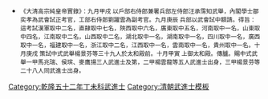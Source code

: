 {{Navbox
|name = 乾隆五十二年丁未科武殿試金榜
|title = 乾隆五十二年（[[1787年]]）丁未科武殿試金榜
|titlestyle = background-color:#FFD700;
|image =
|style = width:100%;text-align:center; 
|groupstyle = text-align:center; background-color:#FFD700;
|liststyle = text-align:center;
|state = {{{state<includeonly>|collapsed</includeonly>}}}
|group1 = 第一甲<br>賜武進士及第<br>共3名
|list1 = '''[[馬兆瑞]]''' - '''[[侯璸|侯　璸]]''' - '''[[麥鷹揚]]'''

|group2 = 第二甲<br>賜武進士出身<br>共5名
|list2 = [[楊雲龍]] - 囗囗囗 - 囗囗囗 - 囗囗囗 - 囗囗囗

|group3 = 第三甲<br>賜同武進士出身<br>共28名
|list3 = [[楊景芬]] - 囗囗囗 - 囗囗囗 - 囗囗囗 - 囗囗囗 - 囗囗囗 - 囗囗囗 - 囗囗囗 - 囗囗囗<br>囗囗囗 - 囗囗囗 - 囗囗囗 - 囗囗囗 - 囗囗囗 - 囗囗囗 - 囗囗囗 - 囗囗囗 - 囗囗囗 - 囗囗囗<br>囗囗囗 - 囗囗囗 - 囗囗囗 - 囗囗囗 - 囗囗囗 - 囗囗囗 - 囗囗囗 - 囗囗囗<br>名次不詳：<br>[[于天祿|-{于}-天祿]] - [[劉維馨]]

|belowstyle = text-align: center; background-color:#FFD700;
|below='''前一科：[[Template:乾隆四十九年甲辰科武殿試金榜|乾隆四十九年甲辰科]]　'''·'''　後一科：[[Template:乾隆五十四年己酉科武殿試金榜|乾隆五十四年己酉科]]'''<br>'''同科進士：[[Template:乾隆五十二年丁未科殿試金榜|乾隆五十二年丁未文科]]'''
}}
[[Category:乾隆五十二年丁未科武進士]]
<noinclude>
[[Category:乾隆五十二年丁未科武進士| ]][[Category:清朝武進士模板]]
*<small>《大清高宗純皇帝實錄》：九月甲戌    以戶部右侍郎兼署兵部左侍郎汪承霈知武舉，內閣學士鄒奕孝為武會試正考官，工部右侍郎劉躍雲為副考官。九月庚辰    兵部以武會試中額請。得旨：這考試漢軍取中二名，直隸取中七名，陝西取中六名，廣東取中五名，河南取中一名，山東取中四名，江南取中二名，山西取中二名，湖北取中一名，湖南取中一名，四川取中一名，廣西取中一名，福建取中一名，浙江取中二名，江西取中一名，雲南取中一名，貴州取中一名。十月庚戌    策試中式武舉楊景芬等三十九人於太和殿前。十月甲寅    上御太和殿。傳臚。賜中式武舉一甲馬兆瑞、侯瑸、麥鷹揚三人武進士及第，二甲楊雲龍等五人武進士出身，三甲楊景芬等二十八人同武進士出身。</small></noinclude>